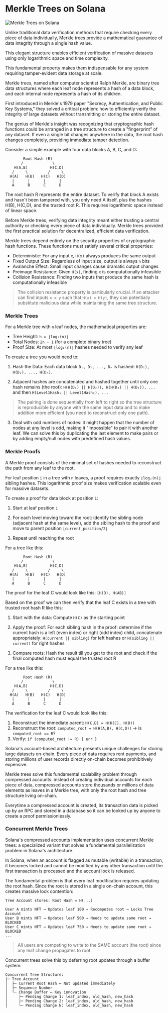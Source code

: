 
# Merkle Trees on Solana

![Merkle Trees on Solana](/graphics/course-banners/merkle-trees-on-solana.png)

Unlike traditional data verification methods that require checking every piece of data individually, Merkle trees provide a mathematical guarantee of data integrity through a single hash value. 

This elegant structure enables efficient verification of massive datasets using only logarithmic space and time complexity.

This fundamental property makes them indispensable for any system requiring tamper-evident data storage at scale.

<ArticleSection name="What is a Merkle Tree" id="what-is-a-merkle-tree" level="h2" />

Merkle trees, named after computer scientist Ralph Merkle, are binary tree data structures where each leaf node represents a hash of a data block, and each internal node represents a hash of its children. 

First introduced in Merkle's 1979 paper "Secrecy, Authentication, and Public Key Systems," they solved a critical problem: how to efficiently verify the integrity of large datasets without transmitting or storing the entire dataset.

The genius of Merkle's insight was recognizing that cryptographic hash functions could be arranged in a tree structure to create a "fingerprint" of any dataset. If even a single bit changes anywhere in the data, the root hash changes completely, providing immediate tamper detection.

Consider a simple example with four data blocks A, B, C, and D:

```
        Root Hash (R)
       /             \
    H(A,B)          H(C,D)
   /     \         /     \
  H(A)   H(B)   H(C)   H(D)
   |      |      |      |
   A      B      C      D
```

The root hash R represents the entire dataset. To verify that block A exists and hasn't been tampered with, you only need A itself, plus the hashes H(B), H(C,D), and the trusted root R. This requires logarithmic space instead of linear space.

Before Merkle trees, verifying data integrity meant either trusting a central authority or checking every piece of data individually. Merkle trees provided the first practical solution for decentralized, efficient data verification.

<ArticleSection name="Mathematical Foundations" id="mathematical-foundations" level="h2" />

Merkle trees depend entirely on the security properties of cryptographic hash functions. These functions must satisfy several critical properties:
- Deterministic: For any input `x`, `H(x)` always produces the same output
- Fixed Output Size: Regardless of input size, output is always `n` bits
- Avalanche Effect: Small input changes cause dramatic output changes
- Preimage Resistance: Given `H(x)`, finding `x` is computationally infeasible
- Collision Resistance: Finding two inputs that produce the same hash is computationally infeasible

> The collision resistance property is particularly crucial. If an attacker can find inputs `x ≠ y` such that `H(x) = H(y)`, they can potentially substitute malicious data while maintaining the same tree structure.

### Merkle Trees

For a Merkle tree with `n` leaf nodes, the mathematical properties are:
- Tree Height: `h = ⌊log₂(n)⌋`
- Total Nodes: `2n - 1` (for a complete binary tree)
- Proof Size: At most `⌊log₂(n)⌋` hashes needed to verify any leaf

To create a tree you would need to:

1. Hash the Data: Each data block `D₁, D₂, ..., Dₙ` is hashed: `H(D₁), H(D₂), ..., H(Dₙ)`.

2. Adjacent hashes are concatenated and hashed together until only one hash remains (the root): `H(H(D₁) || H(D₂)), H(H(D₃) || H(D₄)), ...` and then `H(Level1Hash₁ || Level1Hash₂), ...`

> The pairing is done sequentially from left to right so the tree structure is reproducible by anyone with the same input data and to make addition more efficient (you need to reconstruct only one path).

3. Deal with odd numbers of nodes: it might happen that the number of nodes at any level is odd, making it "impossible" to pair it with another leaf. We can solve this by duplicating the last element to make pairs or by adding empty/null nodes with predefined hash values.

### Merkle Proofs

A Merkle proof consists of the minimal set of hashes needed to reconstruct the path from any leaf to the root.

For leaf position `i` in a tree with `n` leaves, a proof requires exactly `⌊log₂(n)⌋` sibling hashes. This logarithmic proof size makes verification scalable even for massive datasets.

To create a proof for data block at position `i`:

1. Start at leaf position `i`

2. For each level moving toward the root: identify the sibling node (adjacent hash at the same level), add the sibling hash to the proof and move to parent position `⌊current_position/2⌋`

3. Repeat until reaching the root

For a tree like this: 

```
        Root Hash (R)
       /             \
    H(A,B)          H(C,D)
   /     \         /     \
  H(A)   H(B)   H(C)   H(D)
   |      |      |      |
   A      B      C      D
```

The proof for the leaf C would look like this: `[H(D), H(AB)]`

Based on the proof we can then verify that the leaf C exists in a tree with trusted root hash R like this:

1. Start with the data: Compute `H(C)` as the starting point

2. Apply the proof: For each sibling hash in the proof: determine if the current hash is a left (even index) or right (odd index) child, concatenate appropriately: `H(current || sibling)` for left hashes or `H(sibling || current)` for right hashes

3. Compare roots: Hash the result till you get to the root and check if the final computed hash must equal the trusted root R

For a tree like this: 

```
        Root Hash (R)
       /             \
    H(A,B)          H(C,D)
   /     \         /     \
  H(A)   H(B)   H(C)   H(D)
   |      |      |      |
   A      B      C      D
```

The verification for the leaf C would look like this: 
1. Reconstruct the immediate parent: `H(C,D) = H(H(C), H(D))`
2. Reconstruct the root: `computed_root = H(H(A,B), H(C,D))` -> is `computed_root == R`?
3. Verify: `if (computed_root != R) { err }`

<ArticleSection name="Merkle Trees on Solana" id="merkle-trees-on-solana" level="h2" />

Solana's account-based architecture presents unique challenges for storing large datasets on-chain. Every piece of data requires rent payments, and storing millions of user records directly on-chain becomes prohibitively expensive. 

Merkle trees solve this fundamental scalability problem through compressed accounts: instead of creating individual accounts for each piece of data, compressed accounts store thousands or millions of data elements as leaves in a Merkle tree, with only the root hash and tree structure living on-chain.

Everytime a compressed account is created, its transaction data is picked up by an RPC and stored in a database so it can be looked up by anyone to create a proof permissionlessly.

### Concurrent Merkle Trees

Solana's compressed accounts implementation uses concurrent Merkle trees: a specialized variant that solves a fundamental parallelization problem in Solana's architecture. 

In Solana, when an account is flagged as mutable (writable) in a transaction, it becomes locked and cannot be modified by any other transaction until the first transaction is processed and the account lock is released.

The fundamental problem is that every leaf modification requires updating the root hash. Since the root is stored in a single on-chain account, this creates massive lock contention:


```
Tree Account stores: Root Hash = H(...)

User A mints NFT → Updates leaf 100 → Recomputes root → Locks Tree Account  
User B mints NFT → Updates leaf 500 → Needs to update same root → BLOCKED
User C mints NFT → Updates leaf 750 → Needs to update same root → BLOCKED
...
```

> All users are competing to write to the SAME account (the root) since any leaf change propagates to root

Concurrent trees solve this by deferring root updates through a buffer system:

```
Concurrent Tree Structure:
├─ Tree Account
│  ├─ Current Root Hash ← Not updated immediately
│  ├─ Sequence Number
│  └─ Change Buffer ← Key innovation
│     ├─ Pending Change 1: leaf_index, old_hash, new_hash
│     ├─ Pending Change 2: leaf_index, old_hash, new_hash  
│     └─ Pending Change N: leaf_index, old_hash, new_hash
``` 

